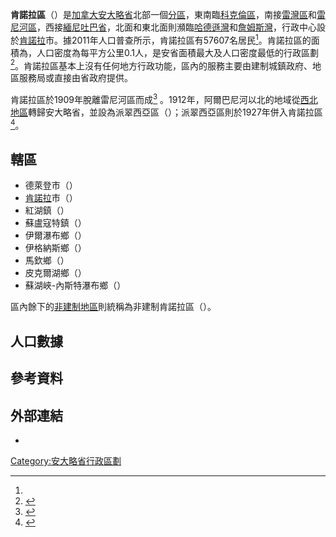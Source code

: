 {{noteTA
|1=zh-hans:桑德贝;zh-hk:雷灣;zh-mo:雷灣;zh-tw:雷灣;
|2=zh-hans:科克伦;zh-hk:閣倫;zh-mo:閣倫;zh-tw:科克倫;
|3=zh-hans:马尼托巴;zh-hk:緬尼吐巴;zh-mo:緬尼吐巴;zh-tw:曼尼托巴;
|4=zh-hans:詹姆斯;zh-hk:占士;zh-mo:占士;zh-tw:詹姆斯;
}}
{{Infobox settlement
|official_name           = 肯諾拉區
|native_name             = {{lang|en|Kenora District}}
|settlement_type         = [[安大略省行政区划|区]]
|nickname                =
|motto                   =
|image_skyline           =
|imagesize               =
|image_caption           =
|image_flag              =
|image_seal              =
|image_map               = Map of Ontario KENORA.svg
|mapsize                 = 280px
|map_caption             = 肯諾拉區在安大略省的位置
|coordinates_display     = inline,title
|coordinates_region      = CA-ON
|subdivision_type        = 國家
|subdivision_type1       = [[加拿大行政區劃|省]]
|subdivision_name        = {{CAN}}
|subdivision_name1       = {{ON}}
|leader_title            = 
|leader_name             =
|established_title       = 
|established_date        = 
|area_footnotes          = <ref name="cp2011a"/>
|area_total_km2          =
|area_land_km2           = 407213.01 
|area_water_km2          =
|area_water_percent      =
|area_urban_km2          =
|population_as_of        = 2011年
|population_note         =
|population_total        = 57607
|population_footnotes    = <ref name="cp2011a">{{cite web |url=http://www12.statcan.gc.ca/census-recensement/2011/dp-pd/prof/details/page.cfm?Lang=E&Geo1=CD&Code1=3560&Geo2=PR&Code2=35&Data=Count&SearchText=kenora&SearchType=Begins&SearchPR=35&B1=All&Custom=&TABID=1 |title=Kenora District census profile |publisher=Statistics Canada |work=Canada 2011 Census |accessdate=2014-03-19}}</ref>
|population_metro       =
|population_urban       =
|population_density_km2 = 0.1
|timezone1              = [[北美中部時區|CST]]
|utc_offset1            = -6
|timezone1_DST          = [[北美中部時區|CDT]]
|utc_offset1_DST        = -5
|timezone2              = [[北美東部時區|EST]]
|utc_offset2            = -5
|timezone2_DST          = [[北美東部時區|EDT]]
|utc_offset2_DST        = -4
|latd=49 |latm=46 |latNS=N
|longd=94 |longm=29 |longEW=W
|elevation_m            =
|website                = 
|footnotes              =
}}

'''肯諾拉區'''（{{lang-en|Kenora District}}）是[[加拿大|加拿大]][[安大略省|安大略省]]北部一個[[安大略省行政區劃|分區]]，東南臨[[科克倫區|科克倫區]]，南接[[雷灣區|雷灣區]]和[[雷尼河區|雷尼河區]]，西接[[曼尼托巴|緬尼吐巴省]]，北面和東北面則瀕臨[[哈德遜灣|哈德遜灣]]和[[詹姆斯灣|詹姆斯灣]]，行政中心設於[[肯諾拉|肯諾拉]]市。據2011年人口普查所示，肯諾拉區有57607名居民<ref name="cp2011a"/>。肯諾拉區的面積為{{convert|407213.01|km2|mi2}}，人口密度為每平方公里0.1人，是安省面積最大及人口密度最低的行政區劃<ref>{{cite web |url=http://www12.statcan.ca/census-recensement/2011/dp-pd/hlt-fst/pd-pl/Table-Tableau.cfm?LANG=Eng&T=702&PR=35&SR=1&S=9&O=D |title=Population and dwelling counts, for Canada, provinces and territories, and census divisions, 2011 and 2006 censuses |publisher=Statistics Canada |work=Canada 2011 Census |accessdate=2014-03-19}}</ref>。肯諾拉區基本上沒有任何地方行政功能，區內的服務主要由建制城鎮政府、地區服務局或直接由省政府提供。

肯諾拉區於1909年脫離雷尼河區而成<ref name="MoGS">{{cite web |url=http://www.archives.gov.on.ca/en/maps/ontario-north.aspx |title=The Changing Shape of Ontario: The Districts of Northern Ontario |publisher=安大略省政府 |accessdate=2014-03-19 |date=2011-12-28}}</ref>
。1912年，阿爾巴尼河以北的地域從[[西北地區_(加拿大)|西北地區]]轉歸安大略省，並設為派翠西亞區（{{lang|en|Patricia District}}）；派翠西亞區則於1927年併入肯諾拉區<ref name="MoGS2">{{cite web |url=http://www.archives.gov.on.ca/en/maps/textdocs/northern-districts-maps.aspx |title=The Changing Shape of Ontario: The Districts of Northern Ontario |publisher=安大略省政府 |accessdate=2014-03-19 |date=2011-12-28}}</ref>。

==轄區==
*德萊登市（{{lang|en|City of Dryden}}） 
*[[肯諾拉|肯諾拉]]市（{{lang|en|City of Kenora}}）
*紅湖鎮（{{lang|en|Town of Red Lake}}） 
*蘇盧寇特鎮（{{lang|en|Town of Sioux Lookout}}） 
*伊爾瀑布鄉（{{lang|en|Township of Ear Falls}}） 
*伊格納斯鄉（{{lang|en|Township of Ignace}}） 
*馬欽鄉（{{lang|en|Township of Machin}}） 
*皮克爾湖鄉（{{lang|en|Township of Pickle Lake}}）
*蘇湖峽-內斯特瀑布鄉（{{lang|en|Township of Sioux Narrows-Nestor Falls}}）

區內餘下的[[非建制地區|非建制地區]]則統稱為非建制肯諾拉區（{{lang|en|Unorganized Kenora District}}）。

==人口數據==
{{Canada census
 |2011_population=57,607 | 2011_pop_delta=-10.6 | 2011_land_area=407213.01 | 2011_pop_density=0.1
 |2011_median_age= | 2011_median_age_m= | 2011_median_age_f=
 |2011_total_pvt_dwell=29,606 | 2011_mean_hh_income= | 2011_access_date=2012-03-20
 |2006_population=64,419 | 2006_pop_delta=4.2 | 2006_land_area=407192.66 | 2006_pop_density=0.2
 |2006_median_age=34.9 | 2006_median_age_m=34.5 | 2006_median_age_f=35.2
 |2006_total_pvt_dwell=30,940 | 2006_mean_hh_income= | 2006_access_date=2012-03-20
 |2001_population=61,802 | 2001_pop_delta=-2.5 | 2001_land_area=407167.33 | 2001_pop_density=0.2
 |2001_median_age=33.9 | 2001_median_age_m=33.5 | 2001_median_age_f=34.2
 |2001_total_pvt_dwell=30,797 | 2001_mean_hh_income= | 2001_access_date=2012-03-20
}}

==參考資料==
{{reflist}}

==外部連結==
*{{Commons-inline|Category:Kenora District, Ontario|肯諾拉區}}

[[Category:安大略省行政區劃|Category:安大略省行政區劃]]